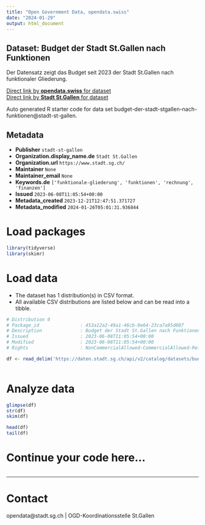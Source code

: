 ```yaml
---
title: "Open Government Data, opendata.swiss"
date: "2024-01-29"
output: html_document
---
```


## Dataset: Budget der Stadt St.Gallen nach Funktionen

Der Datensatz zeigt das Budget seit 2023 der Stadt St.Gallen nach funktionaler Gliederung.

[Direct link by **opendata.swiss** for dataset](https://opendata.swiss/de/dataset/budget-der-stadt-st-gallen-nach-funktionen)<br>
[Direct link by **Stadt St.Gallen** for dataset](https://daten.stadt.sg.ch/explore/dataset/budget-der-stadt-stgallen-nach-funktionen/)

Auto generated R starter code for data set budget-der-stadt-stgallen-nach-funktionen@stadt-st-gallen.

## Metadata

- **Publisher** `stadt-st-gallen`
- **Organization.display_name.de** `Stadt St.Gallen`
- **Organization.url** `https://www.stadt.sg.ch/`
- **Maintainer** `None`
- **Maintainer_email** `None`
- **Keywords.de** `['funktionale-gliederung', 'funktionen', 'rechnung', 'finanzen']`
- **Issued** `2023-06-08T11:05:54+00:00`
- **Metadata_created** `2023-12-21T12:47:51.371727`
- **Metadata_modified** `2024-01-26T05:01:31.936844`


# Load packages

```r

library(tidyverse)
library(skimr)

```

# Load data

-   The dataset has 1 distribution(s) in CSV format.
-   All available CSV distributions are listed below and can be read into a tibble.

```r

# Distribution 0
# Package_id               : 453a12a2-49a1-46cb-9e64-23ca7a95d007
# Description              : Budget der Stadt St.Gallen nach Funktionen (csv)
# Issued                   : 2023-06-08T11:05:54+00:00
# Modified                 : 2023-06-08T11:05:54+00:00
# Rights                   : NonCommercialAllowed-CommercialAllowed-ReferenceRequired

df <- read_delim('https://daten.stadt.sg.ch/api/v2/catalog/datasets/budget-der-stadt-stgallen-nach-funktionen/exports/csv')



```

# Analyze data

```r

glimpse(df)
str(df)
skim(df)

head(df)
tail(df)

```

# Continue your code here...

```r

```

------------------------------------------------------------------------

# Contact

opendata@stadt.sg.ch | OGD-Koordinationsstelle St.Gallen
